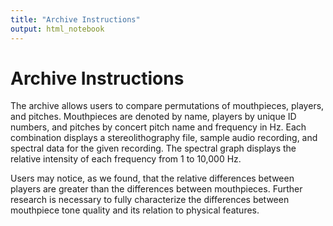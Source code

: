 ```yaml
---
title: "Archive Instructions"
output: html_notebook
---
```


# Archive Instructions

The archive allows users to compare permutations of mouthpieces, players, and pitches. Mouthpieces are denoted by name, players by unique ID numbers, and pitches by concert pitch name and frequency in Hz. Each combination displays a stereolithography file, sample audio recording, and spectral data for the given recording. The spectral graph displays the relative intensity of each frequency from 1 to 10,000 Hz.

Users may notice, as we found, that the relative differences between players are greater than the differences between mouthpieces. Further research is necessary to fully characterize the differences between mouthpiece tone quality and its relation to physical features.